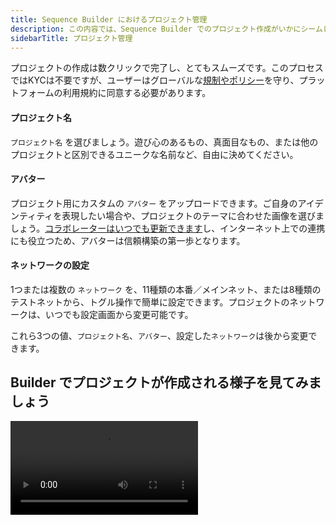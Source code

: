 ```yaml
---
title: Sequence Builder におけるプロジェクト管理
description: この内容では、Sequence Builder でのプロジェクト作成がいかにシームレスで簡単か、KYC不要で利用できることを強調しています。ユーザーはグローバルな規制やプラットフォームの利用規約を遵守する必要があります。プロジェクト名の選択、カスタムアバターのアップロード、ネットワークの設定などが可能です。
sidebarTitle: プロジェクト管理
---
```


プロジェクトの作成は数クリックで完了し、とてもスムーズです。このプロセスではKYCは不要ですが、ユーザーはグローバルな[規制やポリシー](https://support.sequence.xyz/en/article/sequence-list-of-restricted-regions-1eked2s/)を守り、プラットフォームの利用規約に同意する必要があります。

#### プロジェクト名
`プロジェクト名` を選びましょう。遊び心のあるもの、真面目なもの、または他のプロジェクトと区別できるユニークな名前など、自由に決めてください。

#### アバター
プロジェクト用にカスタムの `アバター` をアップロードできます。ご自身のアイデンティティを表現したい場合や、プロジェクトのテーマに合わせた画像を選びましょう。[コラボレーターはいつでも更新できます](/support/builder/project-settings#watch-how-to-invite-collaborators)し、インターネット上での連携にも役立つため、アバターは信頼構築の第一歩となります。

#### ネットワークの設定
1つまたは複数の `ネットワーク` を、11種類の本番／メインネット、または8種類のテストネットから、トグル操作で簡単に設定できます。プロジェクトのネットワークは、いつでも設定画面から変更可能です。

これら3つの値、`プロジェクト名`、`アバター`、設定した`ネットワーク`は後から変更できます。

## Builder でプロジェクトが作成される様子を見てみましょう

<Frame>
  <video controls className="w-full aspect-video" src="/video/builder/02_Project_Management.mp4" />
</Frame>